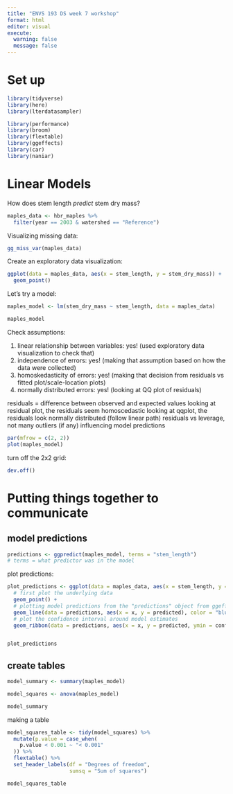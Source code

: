 ```yaml
---
title: "ENVS 193 DS week 7 workshop"
format: html
editor: visual
execute: 
  warning: false
  message: false
---
```


# Set up

```r
library(tidyverse)
library(here)
library(lterdatasampler)

library(performance)
library(broom)
library(flextable)
library(ggeffects)
library(car)
library(naniar)
```


# Linear Models

How does stem length _predict_ stem dry mass?

```r
maples_data <- hbr_maples %>% 
  filter(year == 2003 & watershed == "Reference")
```

Visualizing missing data:

```r
gg_miss_var(maples_data)
```

Create an exploratory data visualization:

```r
ggplot(data = maples_data, aes(x = stem_length, y = stem_dry_mass)) +
  geom_point()
```

Let's try a model:

```r
maples_model <- lm(stem_dry_mass ~ stem_length, data = maples_data)

maples_model
```

Check assumptions:

1. linear relationship between variables: yes! (used exploratory data visualization to check that)
2. independence of errors: yes! (making that assumption based on how the data were collected)
3. homoskedasticity of errors: yes! (making that decision from residuals vs fitted plot/scale-location plots)
4. normally distributed errors: yes! (looking at QQ plot of residuals)

 residuals = difference between observed and expected values
 looking at residual plot, the residuals seem homoscedastic 
 looking at qqplot, the residuals look normally distributed (follow linear path)
 residuals vs leverage, not many outliers (if any) influencing model predictions

```r
par(mfrow = c(2, 2))
plot(maples_model)
```

turn off the 2x2 grid:

```r
dev.off()
```

# Putting things together to communicate

## model predictions

```r
predictions <- ggpredict(maples_model, terms = "stem_length")
# terms = what predictor was in the model
```

plot predictions:

```r
plot_predictions <- ggplot(data = maples_data, aes(x = stem_length, y = stem_dry_mass)) +
  # first plot the underlying data
  geom_point() +
  # plotting model predictions from the "predictions" object from ggeffects
  geom_line(data = predictions, aes(x = x, y = predicted), color = "blue", linewidth = 1) +
  # plot the confidence interval around model estimates
  geom_ribbon(data = predictions, aes(x = x, y = predicted, ymin = conf.low, ymax = conf.high), alpha = 0.2)


plot_predictions
```

## create tables

```r
model_summary <- summary(maples_model)

model_squares <- anova(maples_model)

model_summary
```

making a table

```r
model_squares_table <- tidy(model_squares) %>% 
  mutate(p.value = case_when(
    p.value < 0.001 ~ "< 0.001"
  )) %>% 
  flextable() %>% 
  set_header_labels(df = "Degrees of freedom", 
                    sumsq = "Sum of squares")

model_squares_table
```








